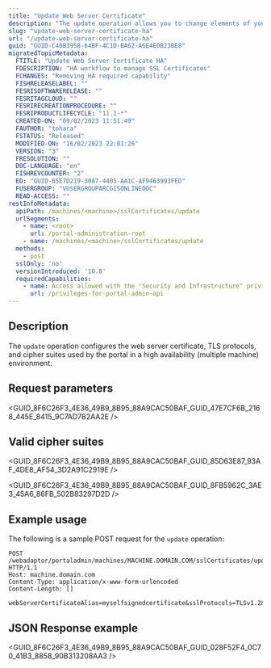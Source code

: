 ```yaml
---
title: "Update Web Server Certificate"
description: "The update operation allows you to change elements of your portal certificates and cipher suites. This operation is only available for highly available portals."
slug: "update-web-server-certificate-ha"
url: "/update-web-server-certificate-ha"
guid: "GUID-C40B3958-64BF-4C1D-BA62-A6E4E0B23BE8"
migratedTopicMetadata:
  FTITLE: "Update Web Server Certificate HA"
  FDESCRIPTION: "HA workflow to manage SSL Certificates"
  FCHANGES: "Removing HA required capability"
  FISHRELEASELABEL: ""
  FESRISOFTWARERELEASE: ""
  FESRITAGCLOUD: ""
  FESRIRECREATIONPROCEDURE: ""
  FESRIPRODUCTLIFECYCLE: "11.1-*"
  CREATED-ON: "09/02/2023 11:51:49"
  FAUTHOR: "tohara"
  FSTATUS: "Released"
  MODIFIED-ON: "16/02/2023 22:01:26"
  VERSION: "3"
  FRESOLUTION: ""
  DOC-LANGUAGE: "en"
  FISHREVCOUNTER: "2"
  ED: "GUID-65E7D219-30A7-4405-AA1C-AF9463993FED"
  FUSERGROUP: "VUSERGROUPARCGISONLINEDOC"
  READ-ACCESS: ""
restInfoMetadata:
  apiPath: /machines/<machine>/sslCertificates/update
  urlSegments:
    - name: <root>
      url: /portal-administration-root
    - name: /machines/<machine>/sslCertificates/update
  methods:
    - post
  sslOnly: 'no'
  versionIntroduced: '10.8'
  requiredCapabilities:
    - name: Access allowed with the "Security and Infrastructure" privilege
      url: /privileges-for-portal-admin-api
---
```



## Description

The `update` operation configures the web server certificate, TLS protocols, and cipher suites used by the portal in a high availability (multiple machine) environment.

##  Request parameters

<GUID_8F6C26F3_4E36_49B9_8B95_88A9CAC50BAF_GUID_47E7CF6B_2168_445E_8415_9C7AD7B2AA2E />


## Valid cipher suites

<GUID_8F6C26F3_4E36_49B9_8B95_88A9CAC50BAF_GUID_85D63E87_93AF_4DE8_AF54_3D2A91C2919E />

<GUID_8F6C26F3_4E36_49B9_8B95_88A9CAC50BAF_GUID_8FB5962C_3AE3_45A6_86FB_502B83297D2D />


## Example usage

The following is a sample POST request for the `update` operation:

```other
POST /webadaptor/portaladmin/machines/MACHINE.DOMAIN.COM/sslCertificates/update HTTP/1.1
Host: machine.domain.com
Content-Type: application/x-www-form-urlencoded
Content-Length: []

webServerCertificateAlias=myselfsignedcertificate&sslProtocols=TLSv1.2&HSTSEnabled=false&cipherSuites=TLS_RSA_WITH_AES_256_CBC_SHA&f=json

```

## JSON Response example

<GUID_8F6C26F3_4E36_49B9_8B95_88A9CAC50BAF_GUID_028F52F4_0C70_41B3_8858_90B313208AA3 />